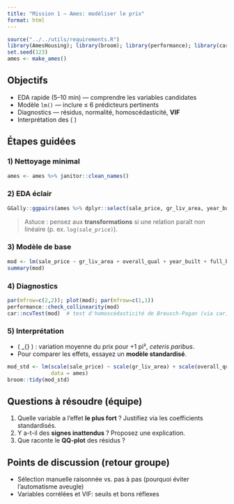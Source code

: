 ```yaml
---
title: "Mission 1 — Ames: modéliser le prix"
format: html
---
```


```r
source("../../utils/requirements.R")
library(AmesHousing); library(broom); library(performance); library(car); library(GGally); library(dplyr)
set.seed(123)
ames <- make_ames()
```

## Objectifs
- EDA rapide (5–10 min) — comprendre les variables candidates
- Modèle `lm()` — inclure ≤ 6 prédicteurs pertinents
- Diagnostics — résidus, normalité, homoscédasticité, **VIF**
- Interprétation des \( \beta \)

## Étapes guidées

### 1) Nettoyage minimal
```r
ames <- ames %>% janitor::clean_names()
```

### 2) EDA éclair
```r
GGally::ggpairs(ames %>% dplyr::select(sale_price, gr_liv_area, year_built, overall_qual, full_bath, garage_cars))
```

> Astuce : pensez aux **transformations** si une relation paraît non linéaire (p. ex. `log(sale_price)`).

### 3) Modèle de base
```r
mod <- lm(sale_price ~ gr_liv_area + overall_qual + year_built + full_bath + garage_cars, data = ames)
summary(mod)
```

### 4) Diagnostics
```r
par(mfrow=c(2,2)); plot(mod); par(mfrow=c(1,1))
performance::check_collinearity(mod)
car::ncvTest(mod)  # test d'homoscédasticité de Breusch-Pagan (via car)
```

### 5) Interprétation
- \( \beta_{\text{gr_liv_area}} \) : variation moyenne du prix pour +1 pi², *ceteris paribus*.
- Pour comparer les effets, essayez un **modèle standardisé**.
```r
mod_std <- lm(scale(sale_price) ~ scale(gr_liv_area) + scale(overall_qual) + scale(year_built) + scale(full_bath) + scale(garage_cars),
              data = ames)
broom::tidy(mod_std)
```

## Questions à résoudre (équipe)
1. Quelle variable a l’effet **le plus fort** ? Justifiez via les coefficients standardisés.
2. Y a-t-il des **signes inattendus** ? Proposez une explication.
3. Que raconte le **QQ-plot** des résidus ?

## Points de discussion (retour groupe)
- Sélection manuelle raisonnée vs. pas à pas (pourquoi éviter l’automatisme aveugle)
- Variables corrélées et VIF: seuils et bons réflexes